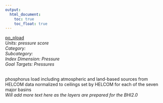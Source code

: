 ```yaml
---
output:
  html_document:
    toc: true
    toc_float: true
---
```


[po_pload](https://github.com/OHI-Science/bhi/blob/master/baltic/layers/po_pload_bhi2015.csv)\
*Units: pressure score*\
*Category:*\
*Subcategory:*\
*Index Dimension: Pressure*\
*Goal Targets: Pressures*\
<br>

phosphorus load including atmospheric and land-based sources from HELCOM data normalized to ceilings set by HELCOM for each of the seven major basins\
*Will add more text here as the layers are prepared for the BHI2.0*



<br>

